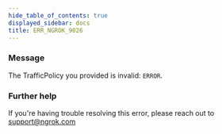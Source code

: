 ```yaml
---
hide_table_of_contents: true
displayed_sidebar: docs
title: ERR_NGROK_9026
---
```




### Message

The TrafficPolicy you provided is invalid: `ERROR`.

<ErrorDetails error="err_ngrok_9026" />

### Further help

If you're having trouble resolving this error, please reach out to [support@ngrok.com](mailto:support@ngrok.com?subject=Help%20with%20ERR_NGROK_9026)
